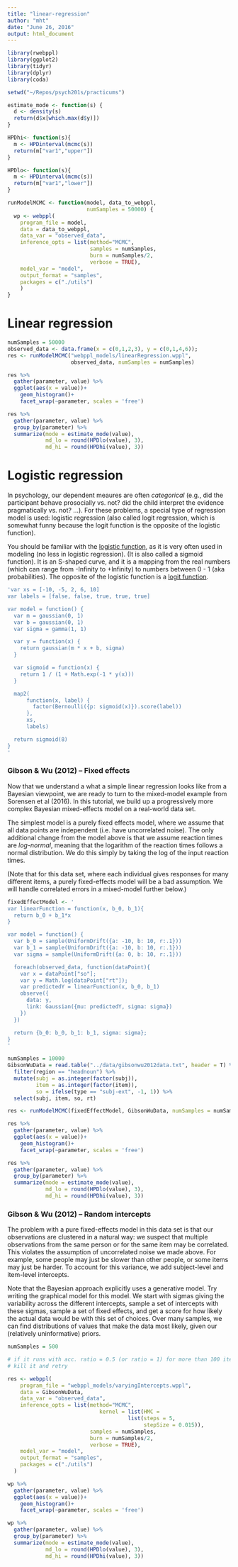```yaml
---
title: "linear-regression"
author: "mht"
date: "June 26, 2016"
output: html_document
---
```

```r
library(rwebppl)
library(ggplot2)
library(tidyr)
library(dplyr)
library(coda)

setwd("~/Repos/psych201s/practicums")

estimate_mode <- function(s) {
  d <- density(s)
  return(d$x[which.max(d$y)])
}

HPDhi<- function(s){
  m <- HPDinterval(mcmc(s))
  return(m["var1","upper"])
}

HPDlo<- function(s){
  m <- HPDinterval(mcmc(s))
  return(m["var1","lower"])
}

runModelMCMC <- function(model, data_to_webppl, 
                         numSamples = 50000) {
  wp <- webppl(
    program_file = model,
    data = data_to_webppl,
    data_var = "observed_data", 
    inference_opts = list(method="MCMC", 
                          samples = numSamples, 
                          burn = numSamples/2,
                          verbose = TRUE),
    model_var = "model",
    output_format = "samples",
    packages = c("./utils")
    )
}

```

# Linear regression

```r
numSamples = 50000
observed_data <- data.frame(x = c(0,1,2,3), y = c(0,1,4,6));
res <- runModelMCMC("webppl_models/linearRegression.wppl", 
                    observed_data, numSamples = numSamples) 

res %>%
  gather(parameter, value) %>%
  ggplot(aes(x = value))+
    geom_histogram()+
    facet_wrap(~parameter, scales = 'free')

res %>% 
  gather(parameter, value) %>%
  group_by(parameter) %>%
  summarize(mode = estimate_mode(value),
            md_lo = round(HPDlo(value), 3),
            md_hi = round(HPDhi(value), 3))
```


# Logistic regression

In psychology, our dependent meaures are often *categorical* (e.g., did the participant behave prosocially vs. not? did the child interpret the evidence pragmatically vs. not? ...). For these problems, a special type of regression model is used: logistic regression (also called logit regression, which is somewhat funny because the logit function is the opposite of the logistic function).

You should be familiar with the [logistic function](https://en.wikipedia.org/wiki/Logistic_function), as it is very often used in modeling (no less in logistic regression). (It is also called a sigmoid function). It is an S-shaped curve, and it is a mapping from the real numbers (which can range from -Infinity to +Infinity) to numbers between 0 - 1 (aka probabilities). The opposite of the logistic function is a [logit function](https://en.wikipedia.org/wiki/Logit).

```r
'var xs = [-10, -5, 2, 6, 10]
var labels = [false, false, true, true, true]

var model = function() {
  var m = gaussian(0, 1)
  var b = gaussian(0, 1)
  var sigma = gamma(1, 1)

  var y = function(x) {
    return gaussian(m * x + b, sigma)
  }

  var sigmoid = function(x) {
    return 1 / (1 + Math.exp(-1 * y(x)))
  }

  map2(
      function(x, label) {
        factor(Bernoulli({p: sigmoid(x)}).score(label))
      },
      xs,
      labels)

  return sigmoid(8)
}
'
```





### Gibson & Wu (2012) -- Fixed effects

Now that we understand a what a simple linear regression looks like from a Bayesian viewpoint, we are ready to turn to the mixed-model example from Sorensen et al (2016). In this tutorial, we build up a progressively more complex Bayesian mixed-effects model on a real-world data set. 

The simplest model is a purely fixed effects model, where we assume that all data points are independent (i.e. have uncorrelated noise). The only additional change from the model above is that we assume reaction times are *log-normal*, meaning that the logarithm of the reaction times follows a normal distribution. We do this simply by taking the log of the input reaction times. 

(Note that for this data set, where each individual gives responses for many different items, a purely fixed-effects model will be a bad assumption. We will handle correlated errors in a mixed-model further below.)

```r
fixedEffectModel <- '
var linearFunction = function(x, b_0, b_1){
  return b_0 + b_1*x
}

var model = function() {
  var b_0 = sample(UniformDrift({a: -10, b: 10, r:.1}))
  var b_1 = sample(UniformDrift({a: -10, b: 10, r:.1}))
  var sigma = sample(UniformDrift({a: 0, b: 10, r:.1}))

  foreach(observed_data, function(dataPoint){
    var x = dataPoint["so"];
    var y = Math.log(dataPoint["rt"]);
    var predictedY = linearFunction(x, b_0, b_1)
    observe({
      data: y,
      link: Gaussian({mu: predictedY, sigma: sigma})
    })
  })

  return {b_0: b_0, b_1: b_1, sigma: sigma};
}
'

numSamples = 10000
GibsonWuData = read.table("../data/gibsonwu2012data.txt", header = T) %>%
  filter(region == "headnoun") %>%
  mutate(subj = as.integer(factor(subj)),
         item = as.integer(factor(item)),
         so = ifelse(type == "subj-ext", -1, 1)) %>%
  select(subj, item, so, rt)

res <- runModelMCMC(fixedEffectModel, GibsonWuData, numSamples = numSamples)

res %>%
  gather(parameter, value) %>%
  ggplot(aes(x = value))+
    geom_histogram()+
    facet_wrap(~parameter, scales = 'free')

res %>% 
  gather(parameter, value) %>%
  group_by(parameter) %>%
  summarize(mode = estimate_mode(value),
            md_lo = round(HPDlo(value), 3),
            md_hi = round(HPDhi(value), 3))
```

### Gibson & Wu (2012) -- Random intercepts

The problem with a pure fixed-effects model in this data set is that our observations are clustered in a natural way: we suspect that multiple observations from the same person or for the same item may be correlated. This violates the assumption of uncorrelated noise we made above. For example, some people may just be slower than other people, or some items may just be harder. To account for this variance, we add subject-level and item-level intercepts. 

Note that the Bayesian approach explicitly uses a generative model. Try writing the graphical model for this model. We start with sigmas giving the variability across the different intercepts, sample a set of intercepts with these sigmas, sample a set of fixed effects, and get a score for how likely the actual data would be with this set of choices. Over many samples, we can find distributions of values that make the data most likely, given our (relatively uninformative) priors.


```r
numSamples = 500

# if it runs with acc. ratio = 0.5 (or ratio = 1) for more than 100 iterations
# kill it and retry

res <- webppl(
    program_file = "webppl_models/varyingIntercepts.wppl",
    data = GibsonWuData,
    data_var = "observed_data",
    inference_opts = list(method="MCMC", 
                             kernel = list(HMC = 
                                      list(steps = 5,
                                           stepSize = 0.015)),
                          samples = numSamples, 
                          burn = numSamples/2,
                          verbose = TRUE),
    model_var = "model",
    output_format = "samples",
    packages = c("./utils")
  )

wp %>%
  gather(parameter, value) %>%
  ggplot(aes(x = value))+
    geom_histogram()+
    facet_wrap(~parameter, scales = 'free')

wp %>% 
  gather(parameter, value) %>%
  group_by(parameter) %>%
  summarize(mode = estimate_mode(value),
            md_lo = round(HPDlo(value), 3),
            md_hi = round(HPDhi(value), 3))
```


